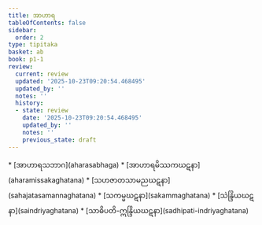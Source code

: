 ```yaml
---
title: အာဟာရ
tableOfContents: false
sidebar:
  order: 2
type: tipitaka
basket: ab
book: p1-1
review:
  current: review
  updated: '2025-10-23T09:20:54.468495'
  updated_by: ''
  notes: ''
  history:
  - state: review
    date: '2025-10-23T09:20:54.468495'
    updated_by: ''
    notes: ''
    previous_state: draft
---
```



<ReviewStatus review={frontmatter.review} showDetails={true} />

<HypothesisAnnotation frontmatter={frontmatter} />

<DynamicBreadcrumb />



<TableOfContents book="p1-1">
* [အာဟာရသဘာဂ](aharasabhaga)
* [အာဟာရမိဿကဃဋနာ](aharamissakaghatana)
* [သဟဇာတသာမညဃဋနာ](sahajatasamannaghatana)
* [သကမ္မဃဋနာ](sakammaghatana)
* [သဲန္ဒြိယဃဋနာ](saindriyaghatana)
* [သာဓိပတိ-ဣန္ဒြိယဃဋနာ](sadhipati-indriyaghatana)
</TableOfContents>